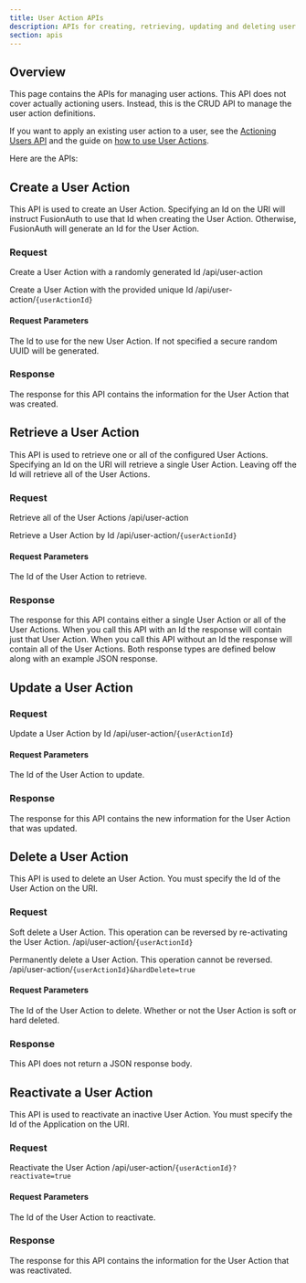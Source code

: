 ```yaml
---
title: User Action APIs
description: APIs for creating, retrieving, updating and deleting user actions
section: apis
---
```


## Overview

This page contains the APIs for managing user actions. This API does not cover actually actioning users. Instead, this is the CRUD API to manage the user action definitions.

If you want to apply an existing user action to a user, see the [Actioning Users API](/docs/apis/actioning-users) and the guide on [how to use User Actions](/docs/lifecycle/manage-users/user-actions).

Here are the APIs:


## Create a User Action

This API is used to create an User Action. Specifying an Id on the URI will instruct FusionAuth to use that Id when creating the User Action. Otherwise, FusionAuth will generate an Id for the User Action.

### Request

<APIAuthentication icon="lock">Create a User Action with a randomly generated Id</APIAuthentication>
<APIURI method="POST">/api/user-action</APIURI>

<APIAuthentication icon="lock">Create a User Action with the provided unique Id</APIAuthentication>
<APIURI method="POST">/api/user-action/`{userActionId}`</APIURI>

#### Request Parameters

<APIBlock>
  <APIField name="userActionId" type="UUID" optional defaults="secure random UUID">
    The Id to use for the new User Action. If not specified a secure random UUID will be generated.
  </APIField>
</APIBlock>

<UserActionRequestBody />

### Response

The response for this API contains the information for the User Action that was created.

<StandardPostResponseCodes />

<UserActionResponseBody />


## Retrieve a User Action

This API is used to retrieve one or all of the configured User Actions. Specifying an Id on the URI will retrieve a single User Action. Leaving off the Id will retrieve all of the User Actions.

### Request

<APIAuthentication icon="lock">Retrieve all of the User Actions</APIAuthentication>
<APIURI method="GET">/api/user-action</APIURI>

<APIAuthentication icon="lock">Retrieve a User Action by Id</APIAuthentication>
<APIURI method="GET">/api/user-action/`{userActionId}`</APIURI>


#### Request Parameters

<APIBlock>
  <APIField name="userActionId" type="UUID" optional>
    The Id of the User Action to retrieve.
  </APIField>
</APIBlock>

### Response

The response for this API contains either a single User Action or all of the User Actions. When you call this API with an Id the response will contain just that User Action. When you call this API without an Id the response will contain all of the User Actions. Both response types are defined below along with an example JSON response.

<StandardGetResponseCodes />

<UserActionResponseBody />

<UserActionsResponseBody />


## Update a User Action

<GenericUpdateExplanationFragment capitalized_object_name="User Action" />

### Request

<APIAuthentication icon="lock">Update a User Action by Id</APIAuthentication>
<APIURI method="PUT">/api/user-action/`{userActionId}`</APIURI>

<PatchSupport api_endpoint="/api/user-action/`{userActionId}`" />

#### Request Parameters

<APIBlock>
  <APIField name="userActionId" type="UUID" required>
    The Id of the User Action to update.
  </APIField>
</APIBlock>

<UserActionRequestBody />

### Response

The response for this API contains the new information for the User Action that was updated.

<StandardPutResponseCodes />

<UserActionResponseBody />


## Delete a User Action

This API is used to delete an User Action. You must specify the Id of the User Action on the URI.

### Request

<APIAuthentication icon="lock">Soft delete a User Action. This operation can be reversed by re-activating the User Action.</APIAuthentication>
<APIURI method="DELETE">/api/user-action/`{userActionId}`</APIURI>

<APIAuthentication icon="lock">Permanently delete a User Action. This operation cannot be reversed.</APIAuthentication>
<APIURI method="DELETE">/api/user-action/`{userActionId}&hardDelete=true`</APIURI>

#### Request Parameters

<APIBlock>
  <APIField name="userActionId" type="UUID" required>
    The Id of the User Action to delete.
  </APIField>
  <APIField name="hardDelete" type="Boolean" optional>
    Whether or not the User Action is soft or hard deleted.
  </APIField>
</APIBlock>

### Response

This API does not return a JSON response body.

<StandardDeleteResponseCodes />


## Reactivate a User Action

This API is used to reactivate an inactive User Action. You must specify the Id of the Application on the URI.

### Request

<APIAuthentication icon="lock">Reactivate the User Action</APIAuthentication>
<APIURI method="PUT">/api/user-action/`{userActionId}?reactivate=true`</APIURI>

#### Request Parameters

<APIBlock>
  <APIField name="userActionId" type="UUID" required>
    The Id of the User Action to reactivate.
  </APIField>
</APIBlock>

### Response

The response for this API contains the information for the User Action that was reactivated.

<StandardGetResponseCodes />

<UserActionResponseBody />

